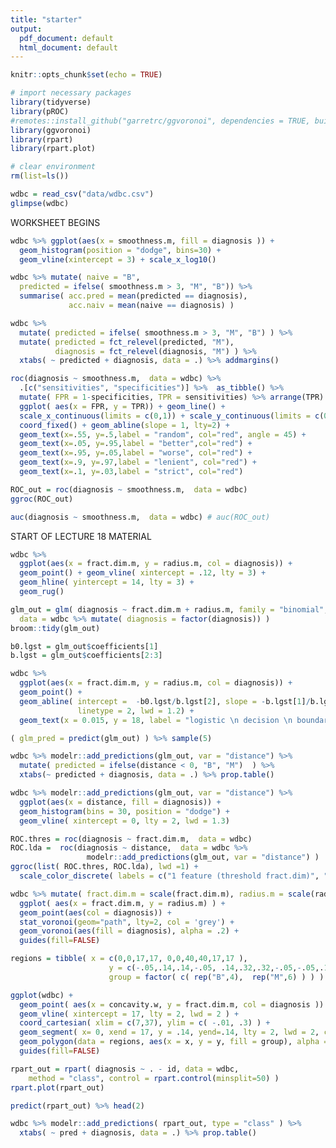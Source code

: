 ```yaml
---
title: "starter"
output:
  pdf_document: default
  html_document: default
---
```


```r
knitr::opts_chunk$set(echo = TRUE)

# import necessary packages
library(tidyverse)
library(pROC)
#remotes::install_github("garretrc/ggvoronoi", dependencies = TRUE, build_opts = c("--no-resave-data"))
library(ggvoronoi)
library(rpart)
library(rpart.plot)

# clear environment
rm(list=ls())
```

```r
wdbc = read_csv("data/wdbc.csv")
glimpse(wdbc)
```

WORKSHEET BEGINS

```r
wdbc %>% ggplot(aes(x = smoothness.m, fill = diagnosis )) + 
  geom_histogram(position = "dodge", bins=30) + 
  geom_vline(xintercept = 3) + scale_x_log10()
```

```r
wdbc %>% mutate( naive = "B",
  predicted = ifelse( smoothness.m > 3, "M", "B")) %>%  
  summarise( acc.pred = mean(predicted == diagnosis),
             acc.naiv = mean(naive == diagnosis) )
```

```r
wdbc %>%  
  mutate( predicted = ifelse( smoothness.m > 3, "M", "B") ) %>% 
  mutate( predicted = fct_relevel(predicted, "M"),
          diagnosis = fct_relevel(diagnosis, "M") ) %>% 
  xtabs( ~ predicted + diagnosis, data = .) %>% addmargins()
```

```r
roc(diagnosis ~ smoothness.m,  data = wdbc) %>% 
  .[c("sensitivities", "specificities")] %>%  as_tibble() %>% 
  mutate( FPR = 1-specificities, TPR = sensitivities) %>% arrange(TPR) %>% 
  ggplot( aes(x = FPR, y = TPR)) + geom_line() + 
  scale_x_continuous(limits = c(0,1)) + scale_y_continuous(limits = c(0,1)) + 
  coord_fixed() + geom_abline(slope = 1, lty=2) + 
  geom_text(x=.55, y=.5,label = "random", col="red", angle = 45) + 
  geom_text(x=.05, y=.95,label = "better",col="red") +
  geom_text(x=.95, y=.05,label = "worse", col="red") +
  geom_text(x=.9, y=.97,label = "lenient", col="red") +
  geom_text(x=.1, y=.03,label = "strict", col="red") 
```

```r
ROC_out = roc(diagnosis ~ smoothness.m,  data = wdbc)
ggroc(ROC_out)  
```

```r
auc(diagnosis ~ smoothness.m,  data = wdbc) # auc(ROC_out)
```

START OF LECTURE 18 MATERIAL

```r
wdbc %>% 
  ggplot(aes(x = fract.dim.m, y = radius.m, col = diagnosis)) +
  geom_point() + geom_vline( xintercept = .12, lty = 3) + 
  geom_hline( yintercept = 14, lty = 3) + 
  geom_rug()

```

```r
glm_out = glm( diagnosis ~ fract.dim.m + radius.m, family = "binomial", 
  data = wdbc %>% mutate( diagnosis = factor(diagnosis)) ) 
broom::tidy(glm_out)
```

```r
b0.lgst = glm_out$coefficients[1]
b.lgst = glm_out$coefficients[2:3]

wdbc %>% 
  ggplot(aes(x = fract.dim.m, y = radius.m, col = diagnosis)) +
  geom_point() + 
  geom_abline( intercept =  -b0.lgst/b.lgst[2], slope = -b.lgst[1]/b.lgst[2], 
               linetype = 2, lwd = 1.2) +
  geom_text(x = 0.015, y = 18, label = "logistic \n decision \n boundary", col = "black")  

```

```r
( glm_pred = predict(glm_out) ) %>% sample(5)

wdbc %>% modelr::add_predictions(glm_out, var = "distance") %>% 
  mutate( predicted = ifelse(distance < 0, "B", "M")  ) %>% 
  xtabs(~ predicted + diagnosis, data = .) %>% prop.table()

```

```r
wdbc %>% modelr::add_predictions(glm_out, var = "distance") %>% 
  ggplot(aes(x = distance, fill = diagnosis)) + 
  geom_histogram(bins = 30, position = "dodge") + 
  geom_vline( xintercept = 0, lty = 2, lwd = 1.3)

```

```r
ROC.thres = roc(diagnosis ~ fract.dim.m,  data = wdbc) 
ROC.lda =  roc(diagnosis ~ distance,  data = wdbc %>% 
                 modelr::add_predictions(glm_out, var = "distance") )
ggroc(list( ROC.thres, ROC.lda), lwd =1) +
  scale_color_discrete( labels = c("1 feature (threshold fract.dim)", "2 features (logistic: fract.dim + radius)") )
```

```r
wdbc %>% mutate( fract.dim.m = scale(fract.dim.m), radius.m = scale(radius.m) ) %>% 
  ggplot( aes(x = fract.dim.m, y = radius.m) ) +
  geom_point(aes(col = diagnosis)) + 
  stat_voronoi(geom="path", lty=2, col = 'grey') +
  geom_voronoi(aes(fill = diagnosis), alpha = .2) + 
  guides(fill=FALSE) 
```

```r
regions = tibble( x = c(0,0,17,17, 0,0,40,40,17,17 ), 
                      y = c(-.05,.14,.14,-.05, .14,.32,.32,-.05,-.05,.14 ), 
                      group = factor( c( rep("B",4),  rep("M",6) ) ) )

ggplot(wdbc) +
  geom_point( aes(x = concavity.w, y = fract.dim.m, col = diagnosis )) +
  geom_vline( xintercept = 17, lty = 2, lwd = 2 ) + 
  coord_cartesian( xlim = c(7,37), ylim = c( -.01, .3) ) +
  geom_segment( x= 0, xend = 17, y = .14, yend=.14, lty = 2, lwd = 2, col = "black") +
  geom_polygon(data = regions, aes(x = x, y = y, fill = group), alpha =.2)  + 
  guides(fill=FALSE) 

```

```r
rpart_out = rpart( diagnosis ~ . - id, data = wdbc, 
    method = "class", control = rpart.control(minsplit=50) )
rpart.plot(rpart_out)
```


```r
predict(rpart_out) %>% head(2)

wdbc %>% modelr::add_predictions( rpart_out, type = "class" ) %>% 
  xtabs( ~ pred + diagnosis, data = .) %>% prop.table()
```



